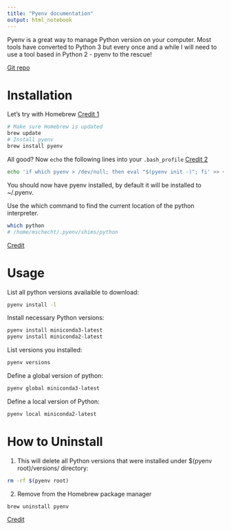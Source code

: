 ```yaml
---
title: "Pyenv documentation"
output: html_notebook
---
```


Pyenv is a great way to manage Python version on your computer. Most tools have converted to Python 3 but every once and a while I will need to use a tool based in Python 2 - pyenv to the rescue! 

[Git repo](https://github.com/pyenv/pyenv)

# Installation
Let's try with Homebrew [Credit 1](https://github.com/pyenv/pyenv#homebrew-on-macos)
```bash
# Make sure Homebrew is updated
brew update
# Install pyenv
brew install pyenv
```

All good? Now `echo` the following lines into your `.bash_profile` [Credit 2](https://github.com/pyenv/pyenv/issues/481#issuecomment-156278090-permalink)
```bash
echo 'if which pyenv > /dev/null; then eval "$(pyenv init -)"; fi' >> ~/.bash_profile
```

You should now have pyenv installed, by default it will be installed to ~/.pyenv.

Use the which command to find the current location of the python interpreter.
```bash
which python
# /home/mschecht/.pyenv/shims/python
```
[Credit](https://anil.io/blog/python/pyenv/using-pyenv-to-install-multiple-python-versions-tox/)

# Usage
List all python versions availaible to download:
```bash
pyenv install -l
```

Install necessary Python versions:
```bash
pyenv install miniconda3-latest
pyenv install miniconda2-latest
```

List versions you installed:
```bash
pyenv versions
```

Define a global version of python:
```bash
pyenv global miniconda3-latest
```

Define a local version of Python:
```bash
pyenv local miniconda2-latest
```


# How to Uninstall
1. This will delete all Python versions that were installed under $(pyenv root)/versions/ directory:  
```bash
rm -rf $(pyenv root)
```

2. Remove from the Homebrew package manager
```bash
brew uninstall pyenv
```

[Credit](https://github.com/pyenv/pyenv#user-content-uninstalling-pyenv)


